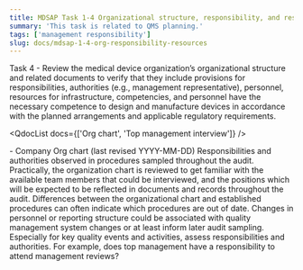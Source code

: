 ```yaml
---
title: MDSAP Task 1-4 Organizational structure, responsibility, and resources
summary: 'This task is related to QMS planning.'
tags: ['management responsibility']
slug: docs/mdsap-1-4-org-responsibility-resources
---
```


<RegLang>
  Task 4 - Review the medical device organization’s organizational structure and related documents
  to verify that they include provisions for responsibilities, authorities (e.g., management
  representative), personnel, resources for infrastructure, competencies, and personnel have the
  necessary competence to design and manufacture devices in accordance with the planned arrangements
  and applicable regulatory requirements.
</RegLang>

<QdocList docs={['Org chart', 'Top management interview']} />

<ReportLang>
  - Company Org chart (last revised YYYY-MM-DD) Responsibilities and authorities observed in
  procedures sampled throughout the audit.
</ReportLang>

<Subtask actionitem="Review the organization chart">
  Practically, the organization chart is reviewed to get familiar with the available team members
  that could be interviewed, and the positions which will be expected to be reflected in documents
  and records throughout the audit. Differences between the organizational chart and established
  procedures can often indicate which procedures are out of date.
</Subtask>

<Subtask actionitem="Interview top management on changes in personnel or reporting structure.">
  Changes in personnel or reporting structure could be associated with quality management system
  changes or at least inform later audit sampling.
</Subtask>

<Subtask actionitem="Throughout the audit, confirm responsibilities and authories are established and carried out">
  Especially for key quality events and activities, assess responsibilities and authorities. For
  example, does top management have a responsibility to attend management reviews?
</Subtask>

